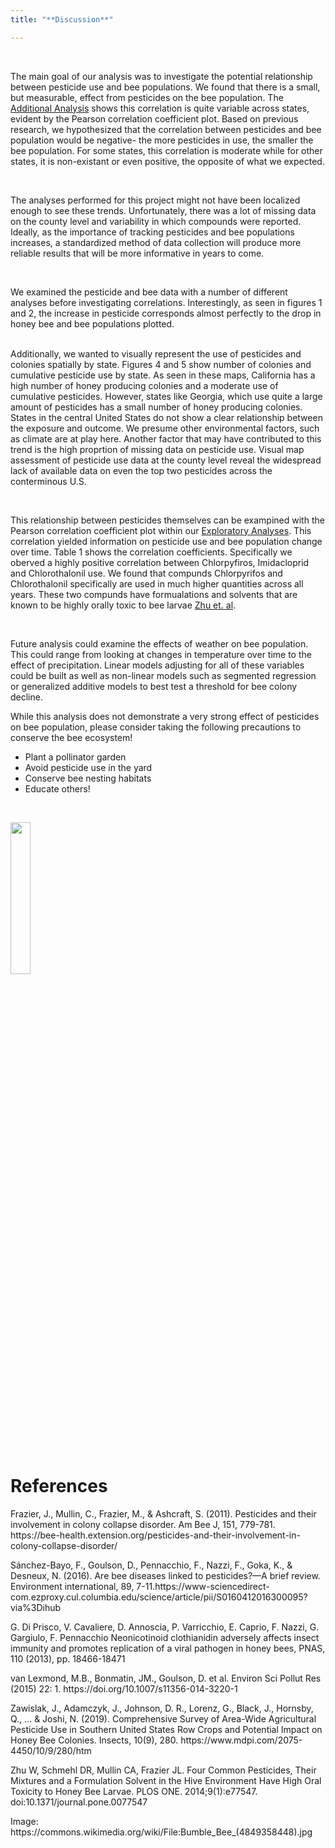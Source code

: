 ```yaml
---
title: "**Discussion**" 

---
```

<br>

The main goal of our analysis was to investigate the potential relationship between pesticide use and bee populations. We found that there is a small, but measurable, effect from pesticides on the bee population. The [Additional Analysis](https://misbath.github.io/bee_project.github.io/add_analysis.html) shows this correlation is quite variable across states, evident by the Pearson correlation coefficient plot. Based on previous research, we hypothesized that the correlation between pesticides and bee population would be negative- the more pesticides in use, the smaller the bee population. For some states, this correlation is moderate while for other states, it is non-existant or even positive, the opposite of what we expected. 

<br>

The analyses performed for this project might not have been localized enough to see these trends. Unfortunately, there was a lot of missing data on the county level and variability in which compounds were reported. Ideally, as the importance of tracking pesticides and bee populations increases, a standardized method of data collection will produce more reliable results that will be more informative in years to come. 

<br>

We examined the pesticide and bee data with a number of different analyses before investigating correlations. Interestingly, as seen in figures 1 and 2, the increase in pesticide corresponds almost perfectly to the drop in honey bee and bee populations plotted. 

<br>
Additionally, we wanted to visually represent the use of pesticides and colonies spatially by state. Figures 4 and 5 show number of colonies and cumulative pesticide use by state. As seen in these maps, California has a high number of honey producing colonies and a moderate use of cumulative pesticides. However, states like Georgia, which use quite a large amount of pesticides has a small number of honey producing colonies. States in the central United States do not show a clear relationship between the exposure and outcome. We presume other environmental factors, such as climate are at play here. Another factor that may have contributed to this trend is the high proprtion of missing data on pesticide use. Visual map assessment of pesticide use data at the county level reveal the widespread lack of available data on even the top two pesticides across the conterminous U.S.

<br>

This relationship between pesticides themselves can be exampined with the Pearson correlation coefficient plot within our [Exploratory Analyses](https://misbath.github.io/bee_project.github.io/exploring.html). This correlation yielded information on pesticide use and bee population change over time. Table 1 shows the correlation coefficients. Specifically we oberved a highly positive correlation between Chlorpyfiros, Imidacloprid and Chlorothalonil use. We found that compunds Chlorpyrifos and Chlorothalonil specifically are used in much higher quantities across all years. These two compunds have formualations and solvents that are known to be highly orally toxic to bee larvae [Zhu et. al](https://journals.plos.org/plosone/article?id=10.1371/journal.pone.0077547).

<br>

Future analysis could examine the effects of weather on bee population. This could range from looking at changes in temperature over time to the effect of precipitation. Linear models adjusting for all of these variables could be built as well as non-linear models such as segmented regression or generalized additive models to best test a threshold for bee colony decline.

While this analysis does not demonstrate a very strong effect of pesticides on bee population, please consider taking the following precautions to conserve the bee ecosystem!

* Plant a pollinator garden
* Avoid pesticide use in the yard
* Conserve bee nesting habitats
* Educate others!

<br>

<img src="./images/confused_bee.jpg" style="width:25%" style="height:25%">

<br>

<left>

# **References**

Frazier, J., Mullin, C., Frazier, M., & Ashcraft, S. (2011). Pesticides and their involvement in colony collapse disorder. Am Bee J, 151, 779-781. https://bee-health.extension.org/pesticides-and-their-involvement-in-colony-collapse-disorder/

Sánchez-Bayo, F., Goulson, D., Pennacchio, F., Nazzi, F., Goka, K., & Desneux, N. (2016). Are bee diseases linked to pesticides?—A brief review. Environment international, 89, 7-11.https://www-sciencedirect-com.ezproxy.cul.columbia.edu/science/article/pii/S0160412016300095?via%3Dihub

G. Di Prisco, V. Cavaliere, D. Annoscia, P. Varricchio, E. Caprio, F. Nazzi, G. Gargiulo, F. Pennacchio
Neonicotinoid clothianidin adversely affects insect immunity and promotes replication of a viral pathogen in honey bees, PNAS, 110 (2013), pp. 18466-18471

van Lexmond, M.B., Bonmatin, JM., Goulson, D. et al. Environ Sci Pollut Res (2015) 22: 1. https://doi.org/10.1007/s11356-014-3220-1

Zawislak, J., Adamczyk, J., Johnson, D. R., Lorenz, G., Black, J., Hornsby, Q., ... & Joshi, N. (2019). Comprehensive Survey of Area-Wide Agricultural Pesticide Use in Southern United States Row Crops and Potential Impact on Honey Bee Colonies. Insects, 10(9), 280. https://www.mdpi.com/2075-4450/10/9/280/htm

Zhu W, Schmehl DR, Mullin CA, Frazier JL. Four Common Pesticides, Their Mixtures and a Formulation Solvent in the Hive Environment Have High Oral Toxicity to Honey Bee Larvae. PLOS ONE. 2014;9(1):e77547. doi:10.1371/journal.pone.0077547


Image: https://commons.wikimedia.org/wiki/File:Bumble_Bee_(4849358448).jpg  

